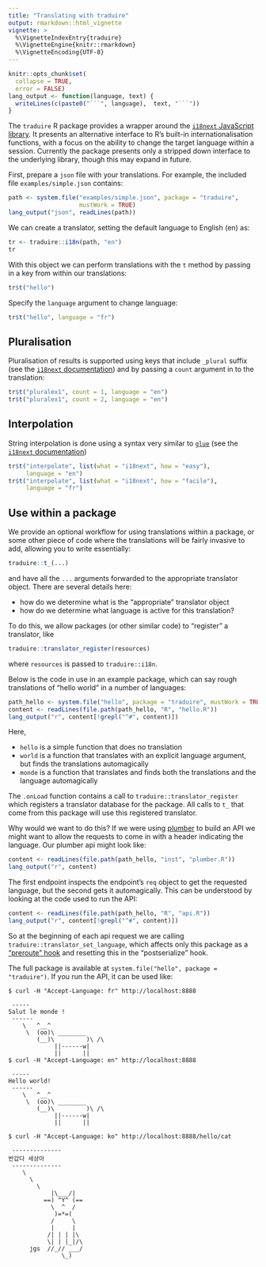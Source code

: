 ```yaml
---
title: "Translating with traduire"
output: rmarkdown::html_vignette
vignette: >
  %\VignetteIndexEntry{traduire}
  %\VignetteEngine{knitr::rmarkdown}
  %\VignetteEncoding{UTF-8}
---
```


```r
knitr::opts_chunk$set(
  collapse = TRUE,
  error = FALSE)
lang_output <- function(language, text) {
  writeLines(c(paste0("```", language),  text, "```"))
}
```

The `traduire` R package provides a wrapper around the [`i18next` JavaScript library](https://i18next.com).  It presents an alternative interface to R's built-in internationalisation functions, with a focus on the ability to change the target language within a session.  Currently the package presents only a stripped down interface to the underlying library, though this may expand in future.

First, prepare a `json` file with your translations.  For example, the included file `examples/simple.json` contains:

```r
path <- system.file("examples/simple.json", package = "traduire",
                    mustWork = TRUE)
lang_output("json", readLines(path))
```

We can create a translator, setting the default language to English (en) as:

```r
tr <- traduire::i18n(path, "en")
tr
```

With this object we can perform translations with the `t` method by passing in a key from within our translations:

```r
tr$t("hello")
```

Specify the `language` argument to change language:

```r
tr$t("hello", language = "fr")
```

## Pluralisation

Pluralisation of results is supported using keys that include `_plural` suffix (see the [`i18next` documentation](https://www.i18next.com/translation-function/plurals)) and by passing a `count` argument in to the translation:

```r
tr$t("pluralex1", count = 1, language = "en")
tr$t("pluralex1", count = 2, language = "en")
```

## Interpolation

String interpolation is done using a syntax very similar to [`glue`](https://cran.r-project.org/package=glue) (see the [`i18next` documentation](https://www.i18next.com/translation-function/interpolation))

```r
tr$t("interpolate", list(what = "i18next", how = "easy"),
     language = "en")
tr$t("interpolate", list(what = "i18next", how = "facile"),
     language = "fr")
```

## Use within a package

We provide an optional workflow for using translations within a package, or some other piece of code where the translations will be fairly invasive to add, allowing you to write essentially:

```r
traduire::t_(...)
```

and have all the `...` arguments forwarded to the appropriate translator object. There are several details here:

* how do we determine what is the "appropriate" translator object
* how do we determine what language is active for this translation?

To do this, we allow packages (or other similar code) to "register" a translator, like

```r
traduire::translator_register(resources)
```

where `resources` is passed to `traduire::i18n`.

Below is the code in use in an example package, which can say rough translations of "hello world" in a number of languages:

```r
path_hello <- system.file("hello", package = "traduire", mustWork = TRUE)
content <- readLines(file.path(path_hello, "R", "hello.R"))
lang_output("r", content[!grepl("^#", content)])
```

Here,

* `hello` is a simple function that does no translation
* `world` is a function that translates with an explicit language argument, but finds the translations automagically
* `monde` is a function that translates and finds both the translations and the language automagically

The `.onLoad` function contains a call to `traduire::translator_register` which registers a translator database for the package.  All calls to `t_` that come from this package will use this registered translator.

Why would we want to do this?  If we were using [plumber](https://www.rplumber.io/) to build an API we might want to allow the requests to come in with a header indicating the language.  Our plumber api might look like:

```r
content <- readLines(file.path(path_hello, "inst", "plumber.R"))
lang_output("r", content)
```

The first endpoint inspects the endpoint's `req` object to get the requested language, but the second gets it automagically.  This can be understood by looking at the code used to run the API:

```r
content <- readLines(file.path(path_hello, "R", "api.R"))
lang_output("r", content[!grepl("^#", content)])
```

So at the beginning of each api request we are calling `traduire::translator_set_language`, which affects only this package as a ["preroute" hook](https://www.rplumber.io/docs/programmatic-usage.html#router-hooks) and resetting this in the "postserialize" hook.

The full package is available at `system.file("hello", package = "traduire")`.  If you run the API, it can be used like:

```
$ curl -H "Accept-Language: fr" http://localhost:8888

 -----
Salut le monde !
 ------
    \   ^__^
     \  (oo)\ ________
        (__)\         )\ /\
             ||------w|
             ||      ||
$ curl -H "Accept-Language: en" http://localhost:8888

 -----
Hello world!
 ------
    \   ^__^
     \  (oo)\ ________
        (__)\         )\ /\
             ||------w|
             ||      ||

$ curl -H "Accept-Language: ko" http://localhost:8888/hello/cat

 --------------
반갑다 세상아
 --------------
    \
      \
        \
            |\___/|
          ==) ^Y^ (==
            \  ^  /
             )=*=(
            /     \
            |     |
           /| | | |\
           \| | |_|/\
      jgs  //_// ___/
               \_)
```
